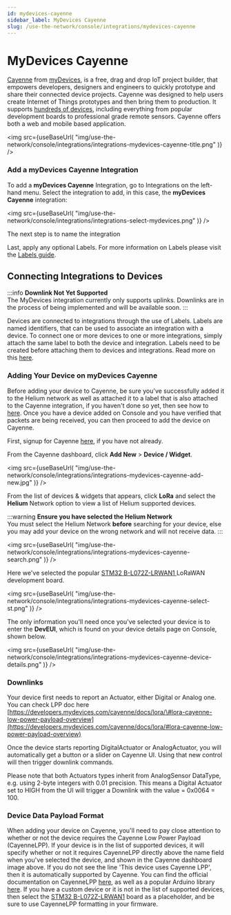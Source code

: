 ```yaml
---
id: mydevices-cayenne
sidebar_label: MyDevices Cayenne
slug: /use-the-network/console/integrations/mydevices-cayenne
---
```



# MyDevices Cayenne

[Cayenne](https://developers.mydevices.com/cayenne/features/) from
[myDevices](https://mydevices.com/), is a free, drag and drop IoT project
builder, that empowers developers, designers and engineers to quickly prototype
and share their connected device projects. Cayenne was designed to help users
create Internet of Things prototypes and then bring them to production. It
supports
[hundreds of devices](https://developers.mydevices.com/cayenne/supported-hardware/),
including everything from popular development boards to professional grade
remote sensors. Cayenne offers both a web and mobile based application.

<img
  src={useBaseUrl(
    "img/use-the-network/console/integrations/integrations-mydevices-cayenne-title.png"
  )}
/>

### Add a myDevices Cayenne Integration

To add a **myDevices Cayenne** Integration, go to Integrations on the left-hand
menu. Select the integration to add, in this case, the **myDevices Cayenne**
integration:

<img
  src={useBaseUrl(
    "img/use-the-network/console/integrations/integrations-select-mydevices.png"
  )}
/>

The next step is to name the integration

Last, apply any optional Labels. For more information on Labels please visit the
[Labels guide](../labels).

## Connecting Integrations to Devices

:::info 
**Downlink Not Yet Supported**  
The MyDevices integration currently only supports uplinks. Downlinks are in the
process of being implemented and will be available soon. 
:::

Devices are connected to integrations through the use of Labels. Labels are
named identifiers, that can be used to associate an integration with a device.
To connect one or more devices to one or more integrations, simply attach the
same label to both the device and integration. Labels need to be created before
attaching them to devices and integrations. Read more on this [here](../labels).

### Adding Your Device on myDevices Cayenne

Before adding your device to Cayenne, be sure you've successfully added it to
the Helium network as well as attached it to a label that is also attached to
the Cayenne integration, if you haven't done so yet, then see how to
[here](../adding-devices). Once you have a device added on Console and you have
verified that packets are being received, you can then proceed to add the device
on Cayenne.

First, signup for Cayenne
[here](https://developers.mydevices.com/cayenne/signup/), if you have not
already.

From the Cayenne dashboard, click **Add New** &gt; **Device / Widget**.

<img
  src={useBaseUrl(
    "img/use-the-network/console/integrations/integrations-mydevices-cayenne-add-new.jpg"
  )}
/>

From the list of devices & widgets that appears, click **LoRa** and select the
**Helium** Network option to view a list of Helium supported devices.


:::warning
**Ensure you have selected the Helium Network**  
You must select the Helium Network **before** searching for your device, else you may add your device on the wrong network and will not receive data.
:::

<img
  src={useBaseUrl(
    "img/use-the-network/console/integrations/integrations-mydevices-cayenne-search.png"
  )}
/>

Here we've selected the popular
[STM32 B-L072Z-LRWAN1 ](https://www.st.com/en/evaluation-tools/b-l072z-lrwan1.html)LoRaWAN
development board.

<img
  src={useBaseUrl(
    "img/use-the-network/console/integrations/integrations-mydevices-cayenne-select-st.png"
  )}
/>

The only information you'll need once you've selected your device is to enter
the **DevEUI**, which is found on your device details page on Console, shown
below.

<img
  src={useBaseUrl(
    "img/use-the-network/console/integrations/integrations-mydevices-cayenne-device-details.png"
  )}
/>

### Downlinks

Your device first needs to report an Actuator, either Digital or Analog one. You
can check LPP doc here
[https://developers.mydevices.com/cayenne/docs/lora/\#lora-cayenne-low-power-payload-overview](https://developers.mydevices.com/cayenne/docs/lora/#lora-cayenne-low-power-payload-overview)

Once the device starts reporting DigitalActuator or AnalogActuator, you will
automatically get a button or a slider on Cayenne UI. Using that new control
will then trigger downlink commands.

Please note that both Actuators types inherit from AnalogSensor DataType, e.g.
using 2-byte integers with 0.01 precision. This means a Digital Actuator set to
HIGH from the UI will trigger a Downlink with the value = 0x0064 = 100.

### Device Data Payload Format

When adding your device on Cayenne, you'll need to pay close attention to
whether or not the device requires the Cayenne Low Power Payload \(CayenneLPP\).
If your device is in the list of supported devices, it will specify whether or
not it requires CayenneLPP directly above the name field when you've selected
the device, and shown in the Cayenne dashboard image above. If you do not see
the line 'This device uses Cayenne LPP', then it is automatically supported by
Cayenne. You can find the official documentation on CayenneLPP
[here](https://developers.mydevices.com/cayenne/docs/lora/#lora-cayenne-low-power-payload),
as well as a popular Arduino library
[here](https://github.com/ElectronicCats/CayenneLPP). If you have a custom
device or it is not in the list of supported devices, then select the
[STM32 B-L072Z-LRWAN1](https://www.st.com/en/evaluation-tools/b-l072z-lrwan1.html)
board as a placeholder, and be sure to use CayenneLPP formatting in your
firmware.
